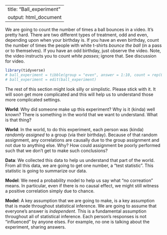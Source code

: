 
---
title: "Ball_experiment"
output: html_document
---


We are going to count the number of times a ball bounces in a video.  It's pretty hard.  There are two different types of treatment, odd and even, depending upon when your birthday is.  If you have an even birthday, count the number of times the people with white t-shirts *bounce the ball* (in a pass or to themselves). If you have an odd birthday, just observe the video.  Note, the video instructs you to count *white  passes*; ignore that. See discussion for video.   

```r
library(tidyverse)
# ball_experiment = tibble(group = "even", answer = 1:10, count = rep(0,10))
# ball_experiment = edit(ball_experiment)
```

The rest of this section might look silly or simplistic.  Please stick with it. It will soon get more complicated and this will help us to understand those more complicated settings.



**World**: Why did someone make up this experiment?  Why is it (kinda) well known? There is something in the world that we want to understand. What is that thing?   

**World**: In the world, to do this experiment, each person was (kinda) *randomly assigned* to a group (via their birthday).  Because of that random assignment, any correlations are causally due to the group assignment and not due to anything else. Why? How could assignment be poorly performed such that we don't get to make such conclusions?

**Data**: We collected this data to help us understand that part of the world.  From all this data, we are going to get one number, a "test statistic". This statistic is going to summarize our data.

**Model**: We need a probability model to help us say what "no correation" means.  In particular, even if there is no causal effect, we might still witness a positive correlation simply due to chance.  

**Model**: A key assumption that we are going to make, is a key assumption that is made throughout statistical inference. We are going to assume that everyone's answer is *independent*.  This is a fundamental assumption throughout all of statistical inference.  Each person's responses is not "influenced" by anyone elses.  For example, no one is talking about the experiment, sharing answers. 


